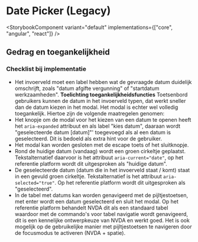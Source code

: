
# Date Picker (Legacy)

<StorybookComponent variant="default" implementations={["core", "angular", "react"]} />

## Gedrag en toegankelijkheid

### Checklist bij implementatie

- Het invoerveld moet een label hebben wat de gevraagde datum duidelijk omschrijft, zoals "datum afgifte vergunning" of "startdatum werkzaamheden".
  **Toelichting toegankelijkheidsfuncties**
  Toetsenbord gebruikers kunnen de datum in het invoerveld typen, dat werkt sneller dan de datum kiezen in het modal. Het modal is echter wel volledig toegankelijk. Hiertoe zijn de volgende maatregelen genomen:
- Het knopje om de modal voor het kiezen van een datum te openen heeft het `aria-expanded` attribuut en als label "kies datum", daaraan wordt "geselecteerde datum [datum]"' toegevoegd als al een datum is geselecteerd. Dit is bedoeld als extra hint voor de gebruiker.
- Het modal kan worden gesloten met de escape toets of het sluitknopje.
- Rond de huidige datum (vandaag) wordt een groen cirkeltje geplaatst. Tekstalternatief daarvoor is het attribuut `aria-current="date"`, op het referentie platform wordt dit uitgesproken als "huidige datum".
- De geselecteerde datum (datum die in het invoerveld staat / komt) staat in een gevuld groen cirkeltje. Tekstalternatief is het attribuut `aria-selected="true"`. Op het referentie platform wordt dit uitgesproken als "geselecteerd".
- In de tabel met datums kan worden genavigeerd met de pijltjestoetsen, met enter wordt een datum geselecteerd en sluit het modal. Op het referentie platform behandelt NVDA dit als een standaard tabel waardoor met de commando's voor tabel navigatie wordt genavigeerd, dit is een kennelijke ontwerpkeuze van NVDA en werkt goed. Het is ook mogelijk op de gebruikelijke manier met pijltjestoetsen te navigeren door de focusmodus te activeren (NVDA + spatie).
